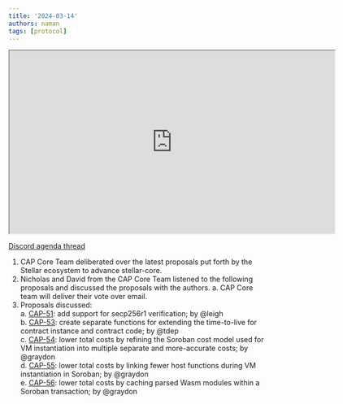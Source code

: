 ```yaml
---
title: '2024-03-14'
authors: naman
tags: [protocol]
---
```


<iframe
  src="https://drive.google.com/file/d/1Gztue3zvZBQzVPshM0_Yy8ntYh7Bk33d/view"
  width="640"
  height="360"
  allow="autoplay"
></iframe>

[Discord agenda thread](https://discord.com/channels/897514728459468821/1217193723612368926)

1. CAP Core Team deliberated over the latest proposals put forth by the Stellar ecosystem to advance stellar-core. 
2. Nicholas and David from the CAP Core Team listened to the following proposals and discussed the proposals with the authors.
  a. CAP Core team will deliver their vote over email. 
3. Proposals discussed:  
  a. [CAP-51](https://github.com/stellar/stellar-protocol/blob/master/core/cap-0051.md): add support for secp256r1 verification; by @leigh  
  b. [CAP-53](https://github.com/stellar/stellar-protocol/blob/master/core/cap-0053.md): create separate functions for extending the time-to-live for contract instance and contract code; by @tdep  
  c. [CAP-54](https://github.com/stellar/stellar-protocol/blob/master/core/cap-0054.md): lower total costs by refining the Soroban cost model used for VM instantiation into multiple separate and more-accurate costs; by @graydon  
  d. [CAP-55](https://github.com/stellar/stellar-protocol/blob/master/core/cap-0055.md): lower total costs by linking fewer host functions during VM instantiation in Soroban; by @graydon  
  e. [CAP-56](https://github.com/stellar/stellar-protocol/blob/master/core/cap-0056.md): lower total costs by caching parsed Wasm modules within a Soroban transaction; by @graydon

